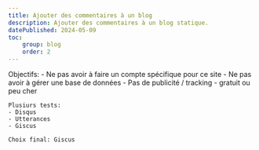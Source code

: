 ```yaml
---
title: Ajouter des commentaires à un blog 
description: Ajouter des commentaires à un blog statique.
datePublished: 2024-05-09
toc:
    group: blog
    order: 2
---
```


<Toc group="blog" />

<Wip>
    Objectifs:
    - Ne pas avoir à faire un compte spécifique pour ce site
    - Ne pas avoir à gérer une base de données
    - Pas de publicité / tracking 
    - gratuit ou peu cher

    Plusiurs tests:
    - Disqus
    - Utterances
    - Giscus

    Choix final: Giscus
</Wip>
